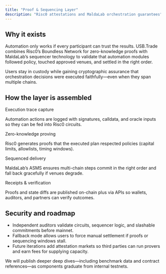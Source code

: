 ```yaml
---
title: "Proof & Sequencing Layer"
description: "Risc0 attestations and MaldaLab orchestration guarantees"
---
```


<div className="usb-section">
  <h2>Why it exists</h2>
  <p>
    Automation only works if every participant can trust the results. USB.Trade combines Risc0’s Boundless Network for zero-knowledge proofs with MaldaLab’s sequencer technology to validate that automation modules followed policy, touched approved venues, and settled in the right order.
  </p>
  <p>
    Users stay in custody while gaining cryptographic assurance that orchestration decisions were executed faithfully—even when they span multiple chains.
  </p>
</div>

<div className="usb-section">
  <h2>How the layer is assembled</h2>
  <div className="usb-grid">
    <div className="usb-card">
      <span className="usb-card__eyebrow">Execution trace capture</span>
      <p className="usb-card__body">Automation actions are logged with signatures, calldata, and oracle inputs so they can be fed into Risc0 circuits.</p>
    </div>
    <div className="usb-card">
      <span className="usb-card__eyebrow">Zero-knowledge proving</span>
      <p className="usb-card__body">Risc0 generates proofs that the executed plan respected policies (capital limits, allowlists, timing windows).</p>
    </div>
    <div className="usb-card">
      <span className="usb-card__eyebrow">Sequenced delivery</span>
      <p className="usb-card__body">MaldaLab’s ASMS ensures multi-chain steps commit in the right order and fall back gracefully if venues degrade.</p>
    </div>
    <div className="usb-card">
      <span className="usb-card__eyebrow">Receipts & verification</span>
      <p className="usb-card__body">Proofs and state diffs are published on-chain plus via APIs so wallets, auditors, and partners can verify outcomes.</p>
    </div>
  </div>
</div>

<div className="usb-section">
  <h2>Security and roadmap</h2>
  <ul className="usb-checklist">
    <li>Independent auditors validate circuits, sequencer logic, and slashable commitments before mainnet.</li>
    <li>Fallback mode allows users to force manual settlement if proofs or sequencing windows stall.</li>
    <li>Future iterations add attestation markets so third parties can run provers and earn fees for supplying capacity.</li>
  </ul>
  <p>
    We will publish deeper deep dives—including benchmark data and contract references—as components graduate from internal testnets.
  </p>
</div>
